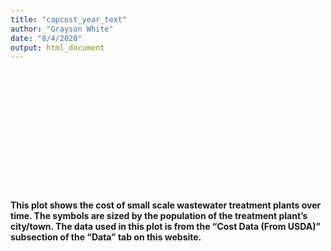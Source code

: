 ```yaml
---
title: "capcost_year_text"
author: "Grayson White"
date: "8/4/2020"
output: html_document
---
```


<br>    
<br>  
<br>  
<br>   
<br>  
<br>

#### This plot shows the cost of small scale wastewater treatment plants over time. The symbols are sized by the population of the treatment plant’s city/town. The data used in this plot is from the "Cost Data (From USDA)" subsection of the "Data" tab on this website. 